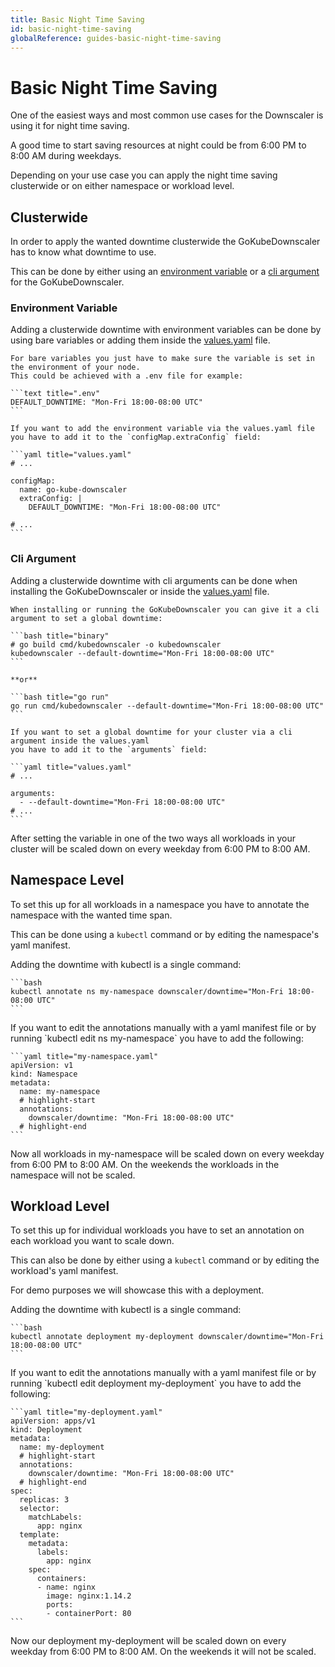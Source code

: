```yaml
---
title: Basic Night Time Saving
id: basic-night-time-saving
globalReference: guides-basic-night-time-saving
---
```



# Basic Night Time Saving

One of the easiest ways and most common use cases for the Downscaler is using it for night time saving.

A good time to start saving resources at night could be from 6:00 PM to 8:00 AM during weekdays.

Depending on your use case you can apply the night time saving clusterwide or on either namespace or workload level.

## Clusterwide

In order to apply the wanted downtime clusterwide the GoKubeDownscaler has to know what downtime to use.

This can be done by either using an [environment variable](ref:docs-environment-variables) or a [cli argument](ref:docs-arguments) for the GoKubeDownscaler.

### Environment Variable

Adding a clusterwide downtime with environment variables can be done by
using bare variables or adding them inside the [values.yaml](repo:deployments/chart/values.yaml) file.

<Tabs>
  <TabItem value="bare" label="Bare Variable" default>

    For bare variables you just have to make sure the variable is set in the environment of your node.
    This could be achieved with a .env file for example:

    ```text title=".env"
    DEFAULT_DOWNTIME: "Mon-Fri 18:00-08:00 UTC"
    ```

  </TabItem>
  <TabItem value="env-values" label="values.yaml">

    If you want to add the environment variable via the values.yaml file you have to add it to the `configMap.extraConfig` field:

    ```yaml title="values.yaml"
    # ...

    configMap:
      name: go-kube-downscaler
      extraConfig: |
        DEFAULT_DOWNTIME: "Mon-Fri 18:00-08:00 UTC"

    # ...
    ```

  </TabItem>
</Tabs>

### Cli Argument

Adding a clusterwide downtime with cli arguments can be done when installing the GoKubeDownscaler
or inside the [values.yaml](repo:deployments/chart/values.yaml) file.

<Tabs>
  <TabItem value="cli-install" label="While installing" default>

    When installing or running the GoKubeDownscaler you can give it a cli argument to set a global downtime:

    ```bash title="binary"
    # go build cmd/kubedownscaler -o kubedownscaler
    kubedownscaler --default-downtime="Mon-Fri 18:00-08:00 UTC"
    ```

    **or**

    ```bash title="go run"
    go run cmd/kubedownscaler --default-downtime="Mon-Fri 18:00-08:00 UTC"
    ```

  </TabItem>
  <TabItem value="cli-values" label="values.yaml">

    If you want to set a global downtime for your cluster via a cli argument inside the values.yaml
    you have to add it to the `arguments` field:

    ```yaml title="values.yaml"
    # ...

    arguments:
      - --default-downtime="Mon-Fri 18:00-08:00 UTC"
    # ...
    ```

  </TabItem>
</Tabs>

After setting the variable in one of the two ways
all workloads in your cluster will be scaled down on every weekday from 6:00 PM to 8:00 AM.

## Namespace Level

To set this up for all workloads in a namespace you have to annotate the namespace with the wanted time span.

This can be done using a `kubectl` command or by editing the namespace's yaml manifest.

<Tabs>
  <TabItem value="kubectl" label="kubectl" default>
    Adding the downtime with kubectl is a single command:

    ```bash
    kubectl annotate ns my-namespace downscaler/downtime="Mon-Fri 18:00-08:00 UTC"
    ```

  </TabItem>
  <TabItem value="manifest" label="Edit manifest">
    If you want to edit the annotations manually with a yaml manifest file
    or by running `kubectl edit ns my-namespace` you have to add the following:

    ```yaml title="my-namespace.yaml"
    apiVersion: v1
    kind: Namespace
    metadata:
      name: my-namespace
      # highlight-start
      annotations:
        downscaler/downtime: "Mon-Fri 18:00-08:00 UTC"
      # highlight-end
    ```

  </TabItem>
</Tabs>

Now all workloads in my-namespace will be scaled down on every weekday from 6:00 PM to 8:00 AM.
On the weekends the workloads in the namespace will not be scaled.

## Workload Level

To set this up for individual workloads you have to set an annotation on each workload you want to scale down.

This can also be done by either using a `kubectl` command or by editing the workload's yaml manifest.

For demo purposes we will showcase this with a deployment.

<Tabs>
  <TabItem value="kubectl" label="kubectl" default>
    Adding the downtime with kubectl is a single command:

    ```bash
    kubectl annotate deployment my-deployment downscaler/downtime="Mon-Fri 18:00-08:00 UTC"
    ```

  </TabItem>
  <TabItem value="manifest" label="Edit manifest">
    If you want to edit the annotations manually with a yaml manifest file
    or by running `kubectl edit deployment my-deployment` you have to add the following:

    ```yaml title="my-deployment.yaml"
    apiVersion: apps/v1
    kind: Deployment
    metadata:
      name: my-deployment
      # highlight-start
      annotations:
        downscaler/downtime: "Mon-Fri 18:00-08:00 UTC"
      # highlight-end
    spec:
      replicas: 3
      selector:
        matchLabels:
          app: nginx
      template:
        metadata:
          labels:
            app: nginx
        spec:
          containers:
          - name: nginx
            image: nginx:1.14.2
            ports:
            - containerPort: 80
    ```

  </TabItem>
</Tabs>

Now our deployment my-deployment will be scaled down on every weekday from 6:00 PM to 8:00 AM.
On the weekends it will not be scaled.
